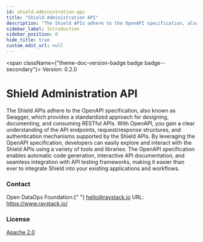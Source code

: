 ```yaml
---
id: shield-administration-api
title: "Shield Administration API"
description: "The Shield APIs adhere to the OpenAPI specification, also known as Swagger, which provides a standardized approach for designing, documenting, and consuming RESTful APIs. With OpenAPI, you gain a clear understanding of the API endpoints, request/response structures, and authentication mechanisms supported by the Shield APIs. By leveraging the OpenAPI specification, developers can easily explore and interact with the Shield APIs using a variety of tools and libraries. The OpenAPI specification enables automatic code generation, interactive API documentation, and seamless integration with API testing frameworks, making it easier than ever to integrate Shield into your existing applications and workflows."
sidebar_label: Introduction
sidebar_position: 0
hide_title: true
custom_edit_url: null
---
```



<span className={"theme-doc-version-badge badge badge--secondary"}>
  Version: 0.2.0
</span>

# Shield Administration API

The Shield APIs adhere to the OpenAPI specification, also known as Swagger, which provides a standardized approach for designing, documenting, and consuming RESTful APIs. With OpenAPI, you gain a clear understanding of the API endpoints, request/response structures, and authentication mechanisms supported by the Shield APIs. By leveraging the OpenAPI specification, developers can easily explore and interact with the Shield APIs using a variety of tools and libraries. The OpenAPI specification enables automatic code generation, interactive API documentation, and seamless integration with API testing frameworks, making it easier than ever to integrate Shield into your existing applications and workflows.

<div
  style={{
    display: "flex",
    flexDirection: "column",
    marginBottom: "var(--ifm-paragraph-margin-bottom)",
  }}
>
  <h3 style={{ marginBottom: "0.25rem" }}>Contact</h3>
  <span>
    Open DataOps Foundation:{" "}
    <a href={"mailto:hello@raystack.io"}>hello@raystack.io</a>
  </span>
  <span>
    URL: <a href={"https://www.raystack.io/"}>https://www.raystack.io/</a>
  </span>
</div>
<div style={{ marginBottom: "var(--ifm-paragraph-margin-bottom)" }}>
  <h3 style={{ marginBottom: "0.25rem" }}>License</h3>
  <a href={"https://github.com/raystack/shield/blob/main/LICENSE"}>
    Apache 2.0
  </a>
</div>
